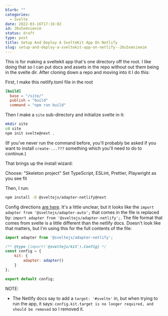 ```yaml
---
blurb: ""
categories:
  - Svelte
date: 2022-03-16T17:16:02
id: 26u5xmsieeim
status: draft
type: post
title: Setup And Deploy A SvelteKit App On Netlify
slug: setup-and-deploy-a-sveltekit-app-on-netlify--26u5xmsieeim
---
```



This is for making a sveltekit app that's one directory off the root. I like doing that so I can put docs and assets in the repo without out them being in the svelte dir. After cloning down a repo and moving into it I do this:


First, I make this netlify.toml file in the root


```toml
[build]
  base = "/site/"
  publish = "build"
  command = "npm run build"
```


Then I make a `site` sub-directory and initialize svelte in it:


```bash
mkdir site
cd site
npm init svelte@next .
```

(If you've never run the command before, you'll probably be asked if you want to install `create-...???` something which you'll need to do to continue.)



That brings up the install wizard: 

Choose: "Skeleton project"
Set TypeScript, ESLint, Prettier, Playwright as you see fit


Then, I run:

```bash
npm install -D @sveltejs/adapter-netlify@next
```

Config directions [are here](https://docs.netlify.com/configure-builds/common-configurations/sveltekit/). It's a little unclear, but it looks like the `import adapter from '@sveltejs/adapter-auto';` that comes in the file is replaced by: `import adapter from '@sveltejs/adapter-netlify';`. The file format that comes from svelte is a little different than the netlify docs. Doesn't look like that matters, but I'm using this for the full contents of the file:

```javascript
import adapter from '@sveltejs/adapter-netlify';

/** @type {import('@sveltejs/kit').Config} */
const config = {
	kit: {
		adapter: adapter()
	}
};

export default config;
```


NOTE:

- The Netlify docs say to add a `target: '#svelte'` in, but when trying to run the app, it says: `config.kit.target is no longer required, and should be removed` so I removed it.


